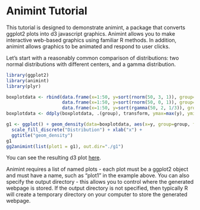 Animint Tutorial
========================================================

This tutorial is designed to demonstrate animint, a package that converts ggplot2 plots into d3 javascript graphics. Animint allows you to make interactive web-based graphics using familiar R methods. In addition, animint allows graphics to be animated and respond to user clicks.

Let's start with a reasonably common comparison of distributions: two normal distributions with different centers, and a gamma distribution. 

```r
library(ggplot2)
library(animint)
library(plyr)

boxplotdata <- rbind(data.frame(x=1:50, y=sort(rnorm(50, 3, 1)), group="N(3,1)"),
                     data.frame(x=1:50, y=sort(rnorm(50, 0, 1)), group="N(0,1)"), 
                     data.frame(x=1:50, y=sort(rgamma(50, 2, 1/3)), group="Gamma(2,1/3)"))
boxplotdata <- ddply(boxplotdata, .(group), transform, ymax=max(y), ymin=min(y), med=median(y))

g1 <- ggplot() + geom_density(data=boxplotdata, aes(x=y, group=group, fill=group), alpha=.5) +
  scale_fill_discrete("Distribution") + xlab("x") + 
  ggtitle("geom_density")
g1
gg2animint(list(plot1 = g1), out.dir="./g1")
```

You can see the resulting d3 plot [here](g1/index.html).

Animint requires a list of named plots - each plot must be a ggplot2 object and must have a name, such as "plot1" in the example above. You can also specify the output directory - this allows you to control where the generated webpage is stored. If the output directory is not specified, then typically R will create a temporary directory on your computer to store the generated webpage. 

